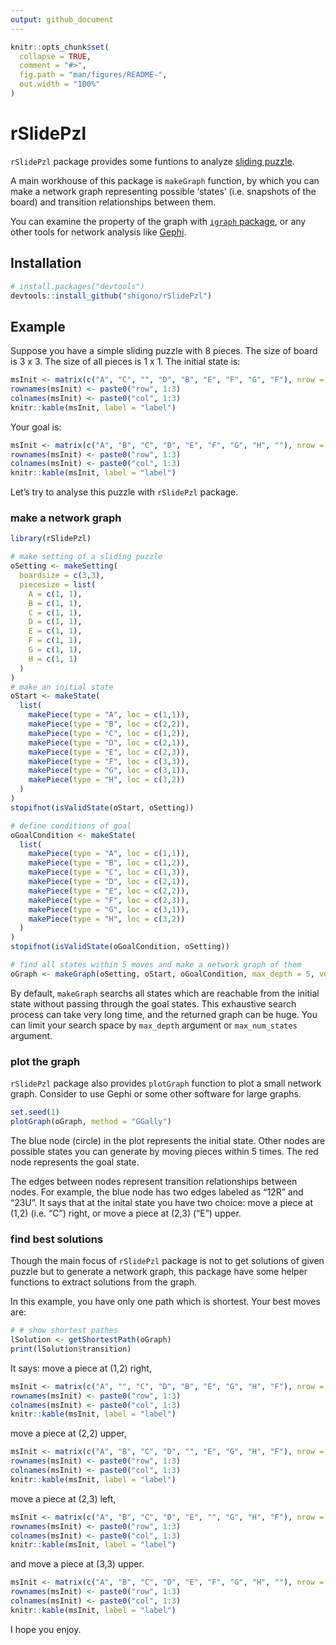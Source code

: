```yaml
---
output: github_document
---
```


<!-- README.md is generated from README.Rmd. Please edit that file -->

```r
knitr::opts_chunk$set(
  collapse = TRUE,
  comment = "#>",
  fig.path = "man/figures/README-",
  out.width = "100%"
)
```

# rSlidePzl

<!-- badges: start -->
<!-- badges: end -->

`rSlidePzl` package provides some funtions to analyze 
[sliding puzzle](https://en.wikipedia.org/wiki/Sliding_puzzle).

A main workhouse of this package is `makeGraph` function, by which
you can make a network graph representing 
possible 'states' (i.e. snapshots of the board)
and transition relationships between them.

You can examine the property of the graph with [`igraph` package](https://igraph.org/r/), 
or any other tools for network analysis like [Gephi](https://gephi.org/).

## Installation

``` r
# install.packages("devtools")
devtools::install_github("shigono/rSlidePzl")
```
## Example

Suppose you have a simple sliding puzzle with 8 pieces.
The size of board is 3 x 3. The size of all pieces is 1 x 1. 
The initial state is:
```r
msInit <- matrix(c("A", "C", "", "D", "B", "E", "F", "G", "F"), nrow = 3, byrow = T)
rownames(msInit) <- paste0("row", 1:3)
colnames(msInit) <- paste0("col", 1:3)
knitr::kable(msInit, label = "label")
```

Your goal is:
```r
msInit <- matrix(c("A", "B", "C", "D", "E", "F", "G", "H", ""), nrow = 3, byrow = T)
rownames(msInit) <- paste0("row", 1:3)
colnames(msInit) <- paste0("col", 1:3)
knitr::kable(msInit, label = "label")
```

Let's try to analyse this puzzle with `rSlidePzl` package.

### make a network graph

```r
library(rSlidePzl)

# make setting of a sliding puzzle
oSetting <- makeSetting(
  boardsize = c(3,3),
  piecesize = list(
    A = c(1, 1),
    B = c(1, 1),
    C = c(1, 1),
    D = c(1, 1),
    E = c(1, 1),
    F = c(1, 1),
    G = c(1, 1),
    H = c(1, 1)
  )
)
# make an initial state
oStart <- makeState(
  list(
    makePiece(type = "A", loc = c(1,1)),
    makePiece(type = "B", loc = c(2,2)),
    makePiece(type = "C", loc = c(1,2)),
    makePiece(type = "D", loc = c(2,1)),
    makePiece(type = "E", loc = c(2,3)),
    makePiece(type = "F", loc = c(3,3)),
    makePiece(type = "G", loc = c(3,1)),
    makePiece(type = "H", loc = c(3,2))
  )
)
stopifnot(isValidState(oStart, oSetting))

# define conditions of goal
oGoalCondition <- makeState(
  list(
    makePiece(type = "A", loc = c(1,1)),
    makePiece(type = "B", loc = c(1,2)),
    makePiece(type = "C", loc = c(1,3)),
    makePiece(type = "D", loc = c(2,1)),
    makePiece(type = "E", loc = c(2,2)),
    makePiece(type = "F", loc = c(2,3)),
    makePiece(type = "G", loc = c(3,1)),
    makePiece(type = "H", loc = c(3,2))
  )
)
stopifnot(isValidState(oGoalCondition, oSetting))

# find all states within 5 moves and make a network graph of them
oGraph <- makeGraph(oSetting, oStart, oGoalCondition, max_depth = 5, verbose = 0)
```

By default, `makeGraph` searchs all states which are reachable from the initial state 
without passing through the goal states. This exhaustive search process 
can take very long time, and the returned graph can be huge. 
You can limit your search space by `max_depth` argument or `max_num_states` argument.

### plot the graph

`rSlidePzl` package also provides `plotGraph` function to plot a small network graph.
Consider to use Gephi or some other software for large graphs.

```r
set.seed(1)
plotGraph(oGraph, method = "GGally")
```

The blue node (circle) in the plot represents the initial state. 
Other nodes are possible states you can generate by moving pieces within 5 times. 
The red node represents the goal state.

The edges between nodes represent transition relationships between nodes.
For example, the blue node has two edges labeled as "12R" and "23U".
It says that at the inital state you have two choice: move a piece at (1,2) (i.e. "C") right, 
or move a piece at (2,3) ("E") upper. 


### find best solutions

Though the main focus of `rSlidePzl` package is not to get solutions of given puzzle but to 
generate a network graph, 
this package have some helper functions to extract solutions from the graph.

In this example, you have only one path which is shortest.
Your best moves are:

```r
# # show shortest pathes
lSolution <- getShortestPath(oGraph)
print(lSolution$transition)
```

It says: move a piece at (1,2) right, 
```r
msInit <- matrix(c("A", "", "C", "D", "B", "E", "G", "H", "F"), nrow = 3, byrow = T)
rownames(msInit) <- paste0("row", 1:3)
colnames(msInit) <- paste0("col", 1:3)
knitr::kable(msInit, label = "label")
```

move a piece at (2,2) upper, 
```r
msInit <- matrix(c("A", "B", "C", "D", "", "E", "G", "H", "F"), nrow = 3, byrow = T)
rownames(msInit) <- paste0("row", 1:3)
colnames(msInit) <- paste0("col", 1:3)
knitr::kable(msInit, label = "label")
```

move a piece at (2,3) left, 
```r
msInit <- matrix(c("A", "B", "C", "D", "E", "", "G", "H", "F"), nrow = 3, byrow = T)
rownames(msInit) <- paste0("row", 1:3)
colnames(msInit) <- paste0("col", 1:3)
knitr::kable(msInit, label = "label")
```

and move a piece at (3,3) upper.
```r
msInit <- matrix(c("A", "B", "C", "D", "E", "F", "G", "H", ""), nrow = 3, byrow = T)
rownames(msInit) <- paste0("row", 1:3)
colnames(msInit) <- paste0("col", 1:3)
knitr::kable(msInit, label = "label")
```

I hope you enjoy.
